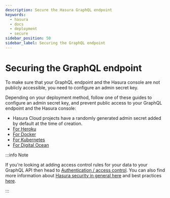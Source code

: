 ```yaml
---
description: Secure the Hasura GraphQL endpoint
keywords:
  - hasura
  - docs
  - deployment
  - secure
sidebar_position: 50
sidebar_label: Securing the GraphQL endpoint
---
```


# Securing the GraphQL endpoint

To make sure that your GraphQL endpoint and the Hasura console are not publicly accessible, you need to configure an
admin secret key.

Depending on your deployment method, follow one of these guides to configure an admin secret key, and prevent public
access to your GraphQL endpoint and the Hasura console:

- Hasura Cloud projects have a randomly generated admin secret added by default at the time of creation.
- [For Heroku](/deployment/deployment-guides/heroku.mdx#heroku-secure)
- [For Docker](/deployment/deployment-guides/docker.mdx#docker-secure)
- [For Kubernetes](/deployment/deployment-guides/kubernetes.mdx#kubernetes-secure)
- [For Digital Ocean](/deployment/deployment-guides/digital-ocean-one-click.mdx#digital-ocean-secure)

:::info Note

If you're looking at adding access control rules for your data to your GraphQL API then head to
[Authentication / access control](/auth/index.mdx). You can also find more information about
[Hasura security in general here](/security/index.mdx) and best practices
[here](/guides/best-practices-for-production/security.mdx).

:::
